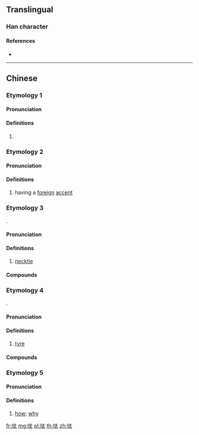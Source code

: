 {{character info/new}}
==Translingual==

===Han character===
{{Han char|rn=30|rad=口|as=04|sn=7|four=64030|canj=RKI,XRKI|ids=⿰口太}}

====References====
* {{Han ref|kx=0181.191|hdz=10587.030|uh=5454|ud=21588|bh=CA79|bd=51833}}

----

==Chinese==

===Etymology 1===
{{zh-forms|alt=𠯪}}

====Pronunciation====
{{zh-pron
|m=dāi,tai,1nb=Mainland,2nb=Taiwan
|cat=intj
}}

====Definitions====
{{zh-hanzi}}

# {{n-g|An exclamation to get [[attention]].}}

===Etymology 2===
{{zh-forms|alt=奤,㘆}}

====Pronunciation====
{{zh-pron
|m=tǎi
|c=toi2
|cat=a
}}

====Definitions====
{{zh-hanzi}}

# {{lb|zh|dialectal}} having a [[foreign]] [[accent]]

===Etymology 3===
{{zh-forms|alt=𧘹}}
{{bor|yue|en|tie}}.

====Pronunciation====
{{zh-pron
|c=taai1
|cat=n
}}

====Definitions====
{{zh-hanzi}}

# {{lb|zh|Cantonese}} [[necktie]] {{zh-mw|條}}

====Compounds====
{{zh-der|煲呔|領呔|打呔|呔夾|呔針}}

===Etymology 4===
{{zh-forms}}
{{bor|yue|en|tyre}}.

====Pronunciation====
{{zh-pron
|c=taai1
|cat=n
}}

====Definitions====
{{zh-hanzi}}

# {{lb|zh|Cantonese}} [[tyre]] {{zh-mw|條}}

====Compounds====
{{zh-der|車呔|士啤呔|輪呔|爆呔|呔令}}

===Etymology 5===
{{zh-forms|alt=豈}}

====Pronunciation====
{{zh-pron
|mn=thái
|cat=adv
}}

====Definitions====
{{zh-hanzi}}

# {{lb|zh|Min Nan}} [[how]]; [[why]]
#: {{zh-x|呔 會 按呢？|How could it be?|TW}}

[[fr:呔]]
[[mg:呔]]
[[pl:呔]]
[[th:呔]]
[[zh:呔]]
